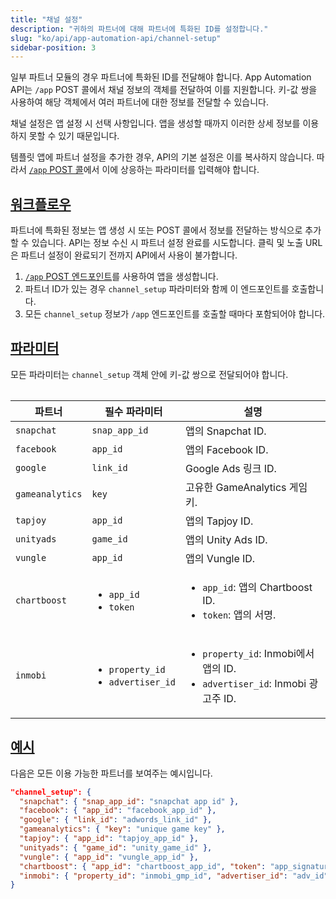 ```yaml
---
title: "채널 설정"
description: "귀하의 파트너에 대해 파트너에 특화된 ID를 설정합니다."
slug: "ko/api/app-automation-api/channel-setup"
sidebar-position: 3
---
```


일부 파트너 모듈의 경우 파트너에 특화된 ID를 전달해야 합니다. App Automation API는 `/app` POST 콜에서 채널 정보의 객체를 전달하여 이를 지원합니다. 키\-값 쌍을 사용하여 해당 객체에서 여러 파트너에 대한 정보를 전달할 수 있습니다.

<Callout type="note">

채널 설정은 앱 설정 시 선택 사항입니다. 앱을 생성할 때까지 이러한 상세 정보를 이용하지 못할 수 있기 때문입니다.

</Callout>

템플릿 앱에 파트너 설정을 추가한 경우, API의 기본 설정은 이를 복사하지 않습니다. 따라서 [`/app` POST 콜](/ko/api/app-automation-api/app-endpoint#parameters)에서 이에 상응하는 파라미터를 입력해야 합니다.

## [워크플로우](workflow)

파트너에 특화된 정보는 앱 생성 시 또는 POST 콜에서 정보를 전달하는 방식으로 추가할 수 있습니다. API는 정보 수신 시 파트너 설정 완료를 시도합니다. 클릭 및 노출 URL은 파트너 설정이 완료되기 전까지 API에서 사용이 불가합니다.

1. [`/app` POST 엔드포인트](/ko/api/app-automation-api/app-endpoint#parameters)를 사용하여 앱을 생성합니다.
2. 파트너 ID가 있는 경우 `channel_setup` 파라미터와 함께 이 엔드포인트를 호출합니다.
3. 모든 `channel_setup` 정보가 `/app` 엔드포인트를 호출할 때마다 포함되어야 합니다.

## [파라미터](parameters)

<Callout type="important">

모든 파라미터는 `channel_setup` 객체 안에 키\-값 쌍으로 전달되어야 합니다.

</Callout>
<Table>

| 파트너          | 필수 파라미터                                           | 설명                                                                                            |
| --------------- | ------------------------------------------------------- | ----------------------------------------------------------------------------------------------- |
| `snapchat`      | `snap_app_id`                                           | 앱의 Snapchat ID.                                                                               |
| `facebook`      | `app_id`                                                | 앱의 Facebook ID.                                                                               |
| `google`        | `link_id`                                               | Google Ads 링크 ID.                                                                             |
| `gameanalytics` | `key`                                                   | 고유한 GameAnalytics 게임 키.                                                                   |
| `tapjoy`        | `app_id`                                                | 앱의 Tapjoy ID.                                                                                 |
| `unityads`      | `game_id`                                               | 앱의 Unity Ads ID.                                                                              |
| `vungle`        | `app_id`                                                | 앱의 Vungle ID.                                                                                 |
| `chartboost`    | <ul><li>`app_id`</li><li>`token`</li></ul>              | <ul><li>`app_id`: 앱의 Chartboost ID.</li><li>`token`: 앱의 서명.</li></ul>                     |
| `inmobi`        | <ul><li>`property_id`</li><li>`advertiser_id`</li></ul> | <ul><li>`property_id`: Inmobi에서 앱의 ID.</li><li>`advertiser_id`: Inmobi 광고주 ID.</li></ul> |

</Table>

## [예시](example)

다음은 모든 이용 가능한 파트너를 보여주는 예시입니다.

<CodeBlock title="지원되는 파트너">

```json
"channel_setup": {
  "snapchat": { "snap_app_id": "snapchat app id" },
  "facebook": { "app_id": "facebook_app_id" },
  "google": { "link_id": "adwords_link_id" },
  "gameanalytics": { "key": "unique game key" },
  "tapjoy": { "app_id": "tapjoy_app_id" },
  "unityads": { "game_id": "unity_game_id" },
  "vungle": { "app_id": "vungle_app_id" },
  "chartboost": { "app_id": "chartboost_app_id", "token": "app_signature" },
  "inmobi": { "property_id": "inmobi_gmp_id", "advertiser_id": "adv_id" }
}
```

</CodeBlock>
